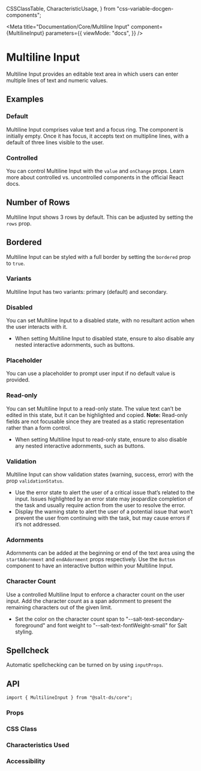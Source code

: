   CSSClassTable,
  CharacteristicUsage,
} from "css-variable-docgen-components";

<Meta
  title="Documentation/Core/Multiline Input"
  component={MultilineInput}
  parameters={{
    viewMode: "docs",
  }}
/>

# Multiline Input

Multiline Input provides an editable text area in which users can enter multiple lines of text and numeric values.

<Canvas>
  <Story id="core-multiline-input--default" />
</Canvas>

## Examples

### Default

Multiline Input comprises value text and a focus ring. The component is initially empty. Once it has focus, it accepts text on multipline lines, with a default of three lines visible to the user.

<Canvas>
  <Story id="core-multiline-input--default" />
</Canvas>

### Controlled

You can control Multiline Input with the `value` and `onChange` props. Learn more about <Link href="https://react.dev/learn/sharing-state-between-components#controlled-and-uncontrolled-components">controlled vs. uncontrolled components</Link> in the official React docs.

<Canvas>
  <Story id="core-multiline-input--controlled" />
</Canvas>

## Number of Rows

Multiline Input shows 3 rows by default. This can be adjusted by setting the `rows` prop.

<Canvas>
  <Story id="core-multiline-input--number-of-rows" />
</Canvas>

## Bordered

Multiline Input can be styled with a full border by setting the `bordered` prop to `true`.

<Canvas>
  <Story id="core-multiline-input--bordered" />
</Canvas>

### Variants

Multiline Input has two variants: primary (default) and secondary.

<Canvas>
  <Story id="core-multiline-input--variants" />
</Canvas>

### Disabled

You can set Multiline Input to a disabled state, with no resultant action when the user interacts with it.

<Canvas>
  <Story id="core-multiline-input--disabled" />
</Canvas>

- When setting Multiline Input to disabled state, ensure to also disable any nested interactive adornments, such as buttons.

### Placeholder

You can use a placeholder to prompt user input if no default value is provided.

<Canvas>
  <Story id="core-multiline-input--placeholder" />
</Canvas>

### Read-only

You can set Multiline Input to a read-only state. The value text can’t be edited in this state, but it can be highlighted and copied.
**Note:** Read-only fields are not focusable since they are treated as a static representation rather than a form control.

<Canvas>
  <Story id="core-multiline-input--readonly" />
</Canvas>

- When setting Multiline Input to read-only state, ensure to also disable any nested interactive adornments, such as buttons.

### Validation

Multiline Input can show validation states (warning, success, error) with the prop `validationStatus`.

<Canvas>
  <Story id="core-multiline-input--validation-states" />
</Canvas>

- Use the error state to alert the user of a critical issue that’s related to the input. Issues highlighted by an error state may jeopardize completion of the task and usually require action from the user to resolve the error.
- Display the warning state to alert the user of a potential issue that won’t prevent the user from continuing with the task, but may cause errors if it’s not addressed.

### Adornments

Adornments can be added at the beginning or end of the text area using the `startAdornment` and `endAdornment` props respectively. Use the `Button` component to have an interactive button within your Multiline Input.

<Canvas>
  <Story id="core-multiline-input--with-adornments" />
</Canvas>

### Character Count

Use a controlled Multiline Input to enforce a character count on the user input. Add the character count as a span adornment to present the remaining characters out of the given limit.

<Canvas>
  <Story id="lab-multiline-input--character-count" />
</Canvas>

- Set the color on the character count span to "--salt-text-secondary-foreground" and font weight to "--salt-text-fontWeight-small" for Salt styling.

## Spellcheck

Automatic spellchecking can be turned on by using `inputProps`.

<Canvas>
  <Story id="core-multiline-input--spellcheck" />
</Canvas>

## API

```
import { MultilineInput } from "@salt-ds/core";
```

### Props

<ArgsTable of={MultilineInput} />

### CSS Class

<CSSClassTable of={MultilineInput} />

### Characteristics Used

<CharacteristicUsage of={MultilineInput} />

### Accessibility

<HelpAndSupport />
